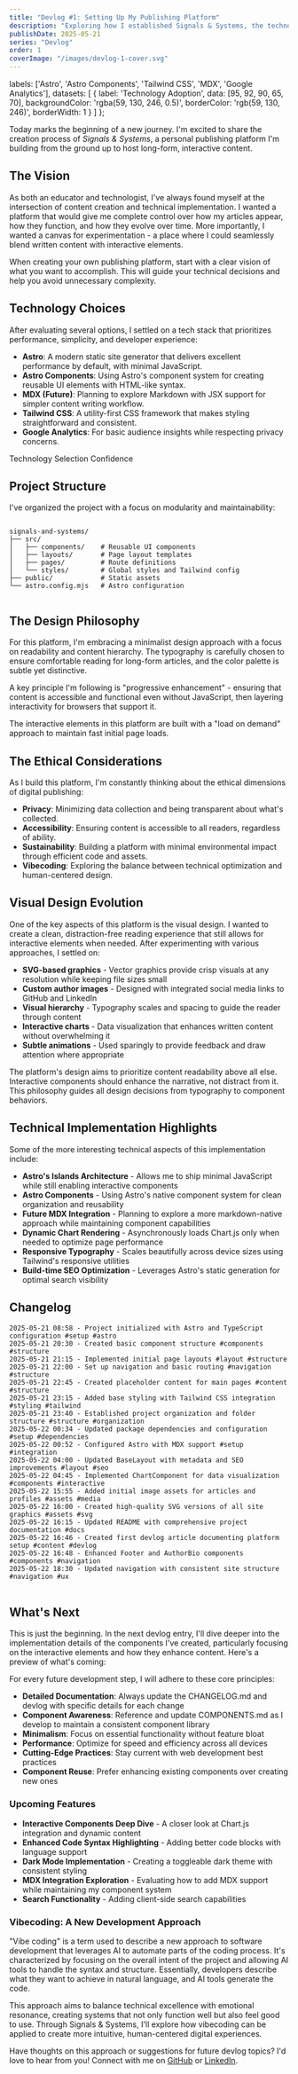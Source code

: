 ```yaml
---
title: "Devlog #1: Setting Up My Publishing Platform"
description: "Exploring how I established Signals & Systems, the technologies involved, and the decisions behind them."
publishDate: 2025-05-21
series: "Devlog"
order: 1
coverImage: "/images/devlog-1-cover.svg"
---
```



  labels: ['Astro', 'Astro Components', 'Tailwind CSS', 'MDX', 'Google Analytics'],
  datasets: [
    {
      label: 'Technology Adoption',
      data: [95, 92, 90, 65, 70],
      backgroundColor: 'rgba(59, 130, 246, 0.5)',
      borderColor: 'rgb(59, 130, 246)',
      borderWidth: 1
    }
  ]
};

<p class="lead">
  Today marks the beginning of a new journey. I'm excited to share the creation process of <em>Signals &amp; Systems</em>,
  a personal publishing platform I'm building from the ground up to host long-form, interactive content.
</p>
<h2 class="text-2xl font-bold mt-8 mb-4">The Vision</h2>
<p>
  As both an educator and technologist, I've always found myself at the intersection of content creation and
  technical implementation. I wanted a platform that would give me complete control over how my articles appear,
  how they function, and how they evolve over time. More importantly, I wanted a canvas for experimentation - a place
  where I could seamlessly blend written content with interactive elements.
</p>
<CalloutBox type="tip">
  <p>
    When creating your own publishing platform, start with a clear vision of what you want to accomplish.
    This will guide your technical decisions and help you avoid unnecessary complexity.
  </p>
</CalloutBox>
<h2 class="text-2xl font-bold mt-8 mb-4">Technology Choices</h2>
<p>
  After evaluating several options, I settled on a tech stack that prioritizes performance, simplicity, and
  developer experience:
</p>
<ul>
  <li><strong>Astro</strong>: A modern static site generator that delivers excellent performance by default, with minimal JavaScript.</li>
  <li><strong>Astro Components</strong>: Using Astro's component system for creating reusable UI elements with HTML-like syntax.</li>
  <li><strong>MDX (Future)</strong>: Planning to explore Markdown with JSX support for simpler content writing workflow.</li>
  <li><strong>Tailwind CSS</strong>: A utility-first CSS framework that makes styling straightforward and consistent.</li>
  <li><strong>Google Analytics</strong>: For basic audience insights while respecting privacy concerns.</li>
</ul>
<div class="my-8">
  <p class="text-lg font-medium text-gray-700 mb-2">Technology Selection Confidence</p>
  <ChartComponent 
    type="bar" 
    data={chartData} 
    title="" 
    description="My confidence level (0-100) in each technology choice for this platform."
  />
</div>
<h2 class="text-2xl font-bold mt-8 mb-4">Project Structure</h2>
<p>
  I've organized the project with a focus on modularity and maintainability:
</p>
<pre><code>
signals-and-systems/
├── src/
│   ├── components/    # Reusable UI components
│   ├── layouts/       # Page layout templates
│   ├── pages/         # Route definitions
│   └── styles/        # Global styles and Tailwind config
├── public/            # Static assets
└── astro.config.mjs   # Astro configuration
  </code></pre>
<h2 class="text-2xl font-bold mt-8 mb-4">The Design Philosophy</h2>
<p>
  For this platform, I'm embracing a minimalist design approach with a focus on readability and content hierarchy.
  The typography is carefully chosen to ensure comfortable reading for long-form articles, and the color palette
  is subtle yet distinctive.
</p>
<p>
  A key principle I'm following is "progressive enhancement" - ensuring that content is accessible and functional
  even without JavaScript, then layering interactivity for browsers that support it.
</p>
<CalloutBox type="info">
  <p>
    The interactive elements in this platform are built with a "load on demand" approach to maintain fast initial page loads.
  </p>
</CalloutBox>
<h2 class="text-2xl font-bold mt-8 mb-4">The Ethical Considerations</h2>
<p>
  As I build this platform, I'm constantly thinking about the ethical dimensions of digital publishing:
</p>
<ul>
  <li><strong>Privacy</strong>: Minimizing data collection and being transparent about what's collected.</li>
  <li><strong>Accessibility</strong>: Ensuring content is accessible to all readers, regardless of ability.</li>
  <li><strong>Sustainability</strong>: Building a platform with minimal environmental impact through efficient code and assets.</li>
  <li><strong>Vibecoding</strong>: Exploring the balance between technical optimization and human-centered design.</li>
</ul>
<h2 class="text-2xl font-bold mt-8 mb-4">Visual Design Evolution</h2>
<p>
  One of the key aspects of this platform is the visual design. I wanted to create a clean, distraction-free reading experience that
  still allows for interactive elements when needed. After experimenting with various approaches, I settled on:
</p>
<ul>
  <li><strong>SVG-based graphics</strong> - Vector graphics provide crisp visuals at any resolution while keeping file sizes small</li>
  <li><strong>Custom author images</strong> - Designed with integrated social media links to GitHub and LinkedIn</li>
  <li><strong>Visual hierarchy</strong> - Typography scales and spacing to guide the reader through content</li>
  <li><strong>Interactive charts</strong> - Data visualization that enhances written content without overwhelming it</li>
  <li><strong>Subtle animations</strong> - Used sparingly to provide feedback and draw attention where appropriate</li>
</ul>
<CalloutBox type="info" title="Design Philosophy">
  <p>
    The platform's design aims to prioritize content readability above all else. Interactive components should enhance
    the narrative, not distract from it. This philosophy guides all design decisions from typography to component behaviors.
  </p>
</CalloutBox>
<h2 class="text-2xl font-bold mt-8 mb-4">Technical Implementation Highlights</h2>
<p>
  Some of the more interesting technical aspects of this implementation include:
</p>
<ul>
  <li><strong>Astro's Islands Architecture</strong> - Allows me to ship minimal JavaScript while still enabling interactive components</li>
  <li><strong>Astro Components</strong> - Using Astro's native component system for clean organization and reusability</li>
  <li><strong>Future MDX Integration</strong> - Planning to explore a more markdown-native approach while maintaining component capabilities</li>
  <li><strong>Dynamic Chart Rendering</strong> - Asynchronously loads Chart.js only when needed to optimize page performance</li>
  <li><strong>Responsive Typography</strong> - Scales beautifully across device sizes using Tailwind's responsive utilities</li>
  <li><strong>Build-time SEO Optimization</strong> - Leverages Astro's static generation for optimal search visibility</li>
</ul>
<h2 class="text-2xl font-bold mt-8 mb-4">Changelog</h2>
<pre class="text-sm bg-gray-100 p-4 rounded overflow-auto">
<code>2025-05-21 08:58 - Project initialized with Astro and TypeScript configuration #setup #astro
2025-05-21 20:30 - Created basic component structure #components #structure
2025-05-21 21:15 - Implemented initial page layouts #layout #structure
2025-05-21 22:00 - Set up navigation and basic routing #navigation #structure
2025-05-21 22:45 - Created placeholder content for main pages #content #structure
2025-05-21 23:15 - Added base styling with Tailwind CSS integration #styling #tailwind
2025-05-21 23:40 - Established project organization and folder structure #structure #organization
2025-05-22 00:34 - Updated package dependencies and configuration #setup #dependencies
2025-05-22 00:52 - Configured Astro with MDX support #setup #integration
2025-05-22 04:00 - Updated BaseLayout with metadata and SEO improvements #layout #seo
2025-05-22 04:45 - Implemented ChartComponent for data visualization #components #interactive
2025-05-22 15:55 - Added initial image assets for articles and profiles #assets #media
2025-05-22 16:00 - Created high-quality SVG versions of all site graphics #assets #svg
2025-05-22 16:15 - Updated README with comprehensive project documentation #docs
2025-05-22 16:46 - Created first devlog article documenting platform setup #content #devlog
2025-05-22 16:48 - Enhanced Footer and AuthorBio components #components #navigation
2025-05-22 18:30 - Updated navigation with consistent site structure #navigation #ux</code>
  </pre>
<h2 class="text-2xl font-bold mt-8 mb-4">What's Next</h2>
<p>
  This is just the beginning. In the next devlog entry, I'll dive deeper into the implementation details of the components
  I've created, particularly focusing on the interactive elements and how they enhance content. Here's a preview of what's coming:
</p>
<CalloutBox type="info" title="Development Principles">
  <p class="mb-2">
    For every future development step, I will adhere to these core principles:
  </p>
  <ul class="list-disc pl-5 space-y-1">
    <li><strong>Detailed Documentation</strong>: Always update the CHANGELOG.md and devlog with specific details for each change</li>
    <li><strong>Component Awareness</strong>: Reference and update COMPONENTS.md as I develop to maintain a consistent component library</li>
    <li><strong>Minimalism</strong>: Focus on essential functionality without feature bloat</li>
    <li><strong>Performance</strong>: Optimize for speed and efficiency across all devices</li>
    <li><strong>Cutting-Edge Practices</strong>: Stay current with web development best practices</li>
    <li><strong>Component Reuse</strong>: Prefer enhancing existing components over creating new ones</li>
  </ul>
</CalloutBox>
<h3 class="text-xl font-semibold mt-6 mb-3">Upcoming Features</h3>
<ul>
  <li><strong>Interactive Components Deep Dive</strong> - A closer look at Chart.js integration and dynamic content</li>
  <li><strong>Enhanced Code Syntax Highlighting</strong> - Adding better code blocks with language support</li>
  <li><strong>Dark Mode Implementation</strong> - Creating a toggleable dark theme with consistent styling</li>
  <li><strong>MDX Integration Exploration</strong> - Evaluating how to add MDX support while maintaining my component system</li>
  <li><strong>Search Functionality</strong> - Adding client-side search capabilities</li>
</ul>
<h3 class="text-xl font-semibold mt-6 mb-3">Vibecoding: A New Development Approach</h3>
<p>
  "Vibe coding" is a term used to describe a new approach to software development that leverages AI to automate parts of the coding process.
  It's characterized by focusing on the overall intent of the project and allowing AI tools to handle the syntax and structure.
  Essentially, developers describe what they want to achieve in natural language, and AI tools generate the code.
</p>
<p>
  This approach aims to balance technical excellence with emotional resonance, creating systems that not only function well but also
  feel good to use. Through Signals & Systems, I'll explore how vibecoding can be applied to create more intuitive, human-centered digital experiences.
</p>
<CalloutBox type="tip" title="Join the Conversation">
  <p>
    Have thoughts on this approach or suggestions for future devlog topics? I'd love to hear from you!
    Connect with me on <a href="https://github.com/Tamok" class="text-blue-600 hover:text-blue-800">GitHub</a> or
    <a href="https://www.linkedin.com/in/jonathan-engeln/" class="text-blue-600 hover:text-blue-800">LinkedIn</a>.
  </p>
</CalloutBox>
